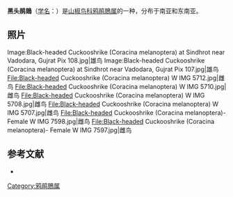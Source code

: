 {{Speciesbox
| name = 黑头鹃鵙
| image = Black-headed Cuckooshrike (Coracina melanoptera) at Sindhrot near Vadodara, Gujrat Pix 110.jpg
| image_caption = 雄鸟
| status = LC | status_system = IUCN3.1
| genus = Coracina
| species = melanoptera
| authority = [[爱德华·吕佩尔|Rüppell]], 1839
}}

'''黑头鹃鵙'''（[[学名|学名]]：{{lang|la|''Coracina melanoptera''}}）是[[山椒鸟科|山椒鸟科]][[鸦鹃鵙属|鸦鹃鵙属]]的一种，分布于南亚和东南亚。

==照片==
<gallery>
Image:Black-headed Cuckooshrike (Coracina melanoptera) at Sindhrot near Vadodara, Gujrat Pix 108.jpg|雄鸟
Image:Black-headed Cuckooshrike (Coracina melanoptera) at Sindhrot near Vadodara, Gujrat Pix 107.jpg|雄鸟
File:Black-headed Cuckooshrike (Coracina melanoptera) W IMG 5712.jpg|雌鸟
File:Black-headed Cuckooshrike (Coracina melanoptera) W IMG 5710.jpg|雌鸟
File:Black-headed Cuckooshrike (Coracina melanoptera) W IMG 5708.jpg|雌鸟
File:Black-headed Cuckooshrike (Coracina melanoptera) W IMG 5707.jpg|雌鸟
File:Black-headed Cuckooshrike (Coracina melanoptera)- Female W IMG 7598.jpg|雌鸟
File:Black-headed Cuckooshrike (Coracina melanoptera)- Female W IMG 7597.jpg|雌鸟
</gallery>

== 参考文献 ==
* {{IUCN2010
|assessors=BirdLife International
|year=2009
|id=146828
|title=Coracina melanoptera
|version=2010.3
|downloaded= 2010-10-22
}}
{{Taxonbar|from=Q1078063}}

[[Category:鸦鹃鵙属|Category:鸦鹃鵙属]]